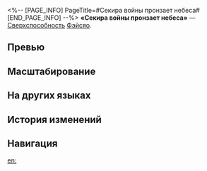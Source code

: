 <%-- [PAGE_INFO]
PageTitle=#Секира войны пронзает небеса#
[END_PAGE_INFO] --%>
{{Навык Инфобокс
|Название         = Секира войны пронзает небеса
|Изображение      = Навык Секира войны пронзает небеса.png
|Персонаж         = Фэйсяо
|Тип              = Сверхспособность
|Тэг              = Одиночная атака
|УронСтойк        = 5
|ЭнергияГен       = 
|Энергия          = 
|Длительность     = 
|Описание         = Наносит выбранному противнику ветряной урон, равный {{Цвет|Выделенный|36%—64,8%}} от силы атаки Фэйсяо. Если {{Доп эффект|уязвимость цели не пробита}}, то множитель урона повышается на {{Цвет|Выделенный|15%—33%}}.
|Свойство1        = 
|Масштабирование1 = 
}}
'''«Секира войны пронзает небеса»''' — [[Сверхспособность]] [[Фэйсяо]].

==Превью==
{{Превью
|Файл = Секира войны пронзает небеса Превью
}}

==Масштабирование==
{{Масштабирование навыка
|36%;38.4%;40.8%;43.2%;45.6%;48%;51%;54%;57%;60%;62.4%;64.8%;67.2%;69.6%;72%
|15%;16.5%;18%;19.5%;21%;22.5%;24.38%;26.25%;28.13%;30%;31.5%;33%;34.5%;36%;37.5%
}}

==На других языках==
{{На других языках
|en   = Waraxe Skyward
|zhs  = 钺贯天冲
|zht  = 鉞貫天衝
|ja   = {{Rubi|斧貫衝天|ふかんしょうてん}}
|ko   = 하늘을 꿰뚫는 도끼
|es   = Aluvión de hachazos hendedores
|fr   = Hache de guerre céleste
|ru   = Секира войны пронзает небеса
|th   = Waraxe Skyward
|vi   = Chém Tách Trời Xanh
|de   = Spaltender Hieb gen Himmel
|id   = Waraxe Skyward
|pt   = Fissura do Machado Celestial
}}

==История изменений==
{{История изменений|3.5}}

==Навигация==
{{Навык Навбокс|Фэйсяо}}

[[en:]]